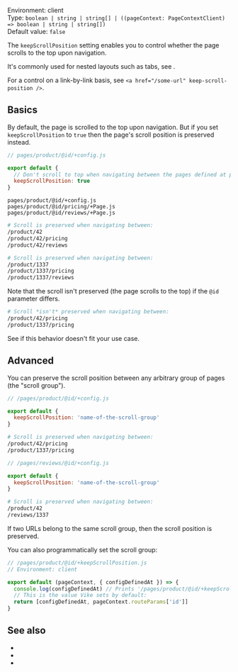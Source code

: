 
Environment: client  
Type: `boolean | string | string[] | ((pageContext: PageContextClient) => boolean | string | string[])`  
Default value: `false`  

The `keepScrollPosition` setting enables you to control whether the page scrolls to the top upon navigation.

It's commonly used for nested layouts such as tabs, see <Link href="/Layout#nested" />.

For a control on a link-by-link basis, see <Link href="/clientRouting#settings">`<a href="/some-url" keep-scroll-position />`</Link>.


## Basics

By default, the page is scrolled to the top upon navigation. But if you set `keepScrollPosition` to `true` then the page's scroll position is preserved instead.

```js
// pages/product/@id/+config.js

export default {
  // Don't scroll to top when navigating between the pages defined at pages/product/@id/**
  keepScrollPosition: true
}
```

```
pages/product/@id/+config.js
pages/product/@id/pricing/+Page.js
pages/product/@id/reviews/+Page.js
```

```bash
# Scroll is preserved when navigating between:
/product/42
/product/42/pricing
/product/42/reviews

# Scroll is preserved when navigating between:
/product/1337
/product/1337/pricing
/product/1337/reviews
```

Note that the scroll isn't preserved (the page scrolls to the top) if the `@id` parameter differs.

```bash
# Scroll *isn't* preserved when navigating between:
/product/42/pricing
/product/1337/pricing
```

See <Link href="#advanced" /> if this behavior doesn't fit your use case.


## Advanced

You can preserve the scroll position between any arbitrary group of pages (the "scroll group").

```js
// /pages/product/@id/+config.js

export default {
  keepScrollPosition: 'name-of-the-scroll-group'
}
```

```bash
# Scroll is preserved when navigating between:
/product/42/pricing
/product/1337/pricing
```

```js
// /pages/reviews/@id/+config.js

export default {
  keepScrollPosition: 'name-of-the-scroll-group'
}
```

```bash
# Scroll is preserved when navigating between:
/product/42
/reviews/1337
```

If two URLs belong to the same scroll group, then the scroll position is preserved.

You can also programmatically set the scroll group:

```js
// /pages/product/@id/+keepScrollPosition.js
// Environment: client

export default (pageContext, { configDefinedAt }) => {
  console.log(configDefinedAt) // Prints '/pages/product/@id/+keepScrollPosition.js'
  // This is the value Vike sets by default:
  return [configDefinedAt, pageContext.routeParams['id']]
}
```


## See also

- <Link href="/Layout#nested" />
- <Link href="/clientRouting#settings" />
- <Link href="/navigate#options" />

